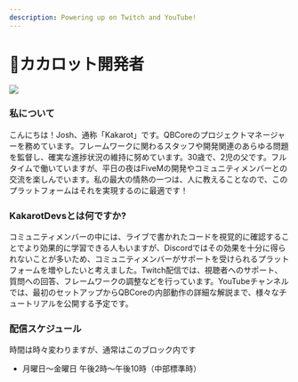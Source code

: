 ```yaml
---
description: Powering up on Twitch and YouTube!
---
```


# 🎥カカロット開発者

![](../.gitbook/assets/kakarotdevs)

### 私について

こんにちは！Josh、通称「Kakarot」です。QBCoreのプロジェクトマネージャーを務めています。フレームワークに関わるスタッフや開発関連のあらゆる問題を監督し、確実な進捗状況の維持に努めています。30歳で、2児の父です。フルタイムで働いていますが、平日の夜はFiveMの開発やコミュニティメンバーとの交流を楽しんでいます。私の最大の情熱の一つは、人に教えることなので、このプラットフォームはそれを実現するのに最適です！

### KakarotDevsとは何ですか?

コミュニティメンバーの中には、ライブで書かれたコードを視覚的に確認することでより効果的に学習できる人もいますが、Discordではその効果を十分に得られないことが多いため、コミュニティメンバーがサポートを受けられるプラットフォームを増やしたいと考えました。Twitch配信では、視聴者へのサポート、質問への回答、フレームワークの調整などを行っています。YouTubeチャンネルでは、最初のセットアップからQBCoreの内部動作の詳細な解説まで、様々なチュートリアルを公開する予定です。

### 配信スケジュール

時間は時々変わりますが、通常はこのブロック内です

* 月曜日～金曜日 午後2時～午後10時（中部標準時）
